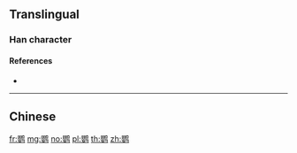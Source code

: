 {{character info/new}}
{{also|鸚}}
==Translingual==

===Han character===
{{Han char|rn=196|rad=鸟|as=11|sn=16|four=|canj=BVPYM|ids=⿰婴鸟}}

====References====
* {{Han ref|kx=1505.141|hdz=74657.120|uh=9E66|ud=40550}}

----

==Chinese==
{{zh-see|鸚}}

[[fr:鹦]]
[[mg:鹦]]
[[no:鹦]]
[[pl:鹦]]
[[th:鹦]]
[[zh:鹦]]